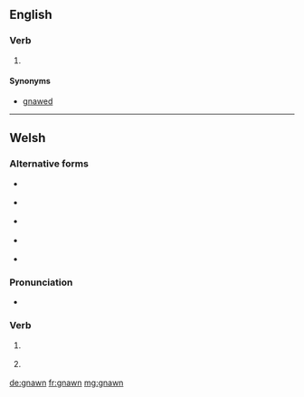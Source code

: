 ==English==

===Verb===
{{head|en|past participle}}

# {{past participle of|gnaw|lang=en}}

====Synonyms====
* [[gnawed]]

----
==Welsh==

===Alternative forms===
* {{l|cy|gwnawn}} {{qualifier|both forms}}
* {{l|cy|nawn}} {{qualifier|both forms}}
* {{l|cy|gwnelwn}} {{qualifier|first-person singular conditional}}
* {{l|cy|gnelwn}} {{qualifier|first-person singular conditional}}
* {{l|cy|nelwn}} {{qualifier|first-person singular conditional}}

===Pronunciation===
* {{IPA|/ɡnau̯n/|lang=cy}}

===Verb===
{{head|cy|verb form}}

# {{lb|cy|colloquial}} {{inflection of|gwneud||1|p|fut|lang=cy}}
# {{lb|cy|colloquial}} {{inflection of|gwneud||1|s|cond|lang=cy}}

[[de:gnawn]]
[[fr:gnawn]]
[[mg:gnawn]]